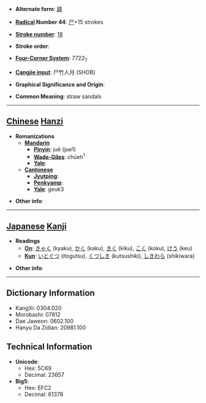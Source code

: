 * '''Alternate form''': [[蹺]]

* '''[[Wiktionary:Chinese radical index| Radical]] Number 44''': [[Wiktionary:Chinese radical index 尸|尸]]+15 strokes

* '''[[Wiktionary:Chinese total strokes index|Stroke number]]''': [[Wiktionary:Chinese total strokes index 18|18]]

* '''Stroke order''': 

* '''[[Wiktionary:Chinese four corner index|Four-Corner System]]''': 7722<sub>7</sub>

* '''[[Wiktionary:Chinese Cangjie index|Cangjie input]]''': 尸竹人月 (SHOB)

* '''Graphical Significance and Origin''': 

* '''Common Meaning''': straw sandals

----

== [[Chinese]] [[Hanzi]] ==

* '''Romanizations'''
** '''[[Mandarin]]'''
*** '''[[Pinyin]]''': juē (jue1)
*** '''[[Wade-Giles]]''': chüeh<sup>1</sup>
*** '''[[Yale]]''': 
** '''[[Cantonese]]'''
*** '''[[Jyutping]]''':
*** '''[[Penkyamp]]''': 
*** '''[[Yale]]''': geuk3

* '''Other info''': 

----

== [[Japanese]] [[Kanji]] ==

* '''Readings'''
** '''[[On]]''': [[きゃく]] (kyaku), [[かく]] (kaku), [[きく]] (kiku), [[こく]] (koku), [[けう]] (keu)
** '''[[Kun]]''': [[いとぐつ]] (itogutsu), [[くつしき]] (kutsushiki), [[しきわら]] (shikiwara)

* '''Other info''':  

----

== Dictionary Information ==

* KangXi: 0304.020
* Morobashi: 07812
* Dae Jaweon: 0602.100
* Hanyu Da Zidian: 20981.100

== Technical Information ==

* '''Unicode''':
** Hex: 5C69
** Decimal: 23657
* '''Big5''':
** Hex: EFC2
** Decimal: 61378